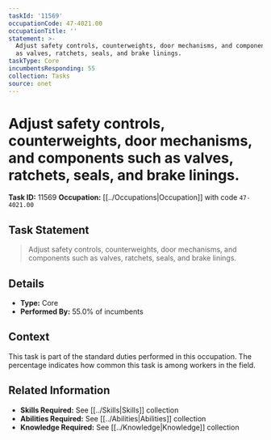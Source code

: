 ```yaml
---
taskId: '11569'
occupationCode: 47-4021.00
occupationTitle: ''
statement: >-
  Adjust safety controls, counterweights, door mechanisms, and components such
  as valves, ratchets, seals, and brake linings.
taskType: Core
incumbentsResponding: 55
collection: Tasks
source: onet
---
```

# Adjust safety controls, counterweights, door mechanisms, and components such as valves, ratchets, seals, and brake linings.

**Task ID:** 11569
**Occupation:** [[../Occupations|Occupation]] with code `47-4021.00`

## Task Statement

> Adjust safety controls, counterweights, door mechanisms, and components such as valves, ratchets, seals, and brake linings.

## Details

- **Type:** Core
- **Performed By:** 55.0% of incumbents

## Context

This task is part of the standard duties performed in this occupation. The percentage indicates how common this task is among workers in the field.

## Related Information

- **Skills Required:** See [[../Skills|Skills]] collection
- **Abilities Required:** See [[../Abilities|Abilities]] collection
- **Knowledge Required:** See [[../Knowledge|Knowledge]] collection

